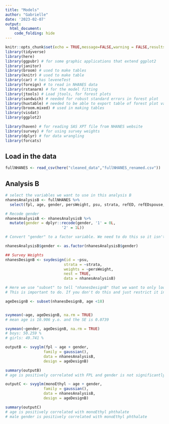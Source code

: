 ```yaml
---
title: "Models"
author: "Gabrielle"
date: '2023-02-07'
output: 
  html_document:
    code_folding: hide
---
```



```r
knitr::opts_chunk$set(echo = TRUE,message=FALSE,warning = FALSE,results=FALSE)
library(tidyverse)
library(here)
library(ggpubr) # for some graphic applications that extend ggplot2
library(janitor)
library(broom) # used to make tables
library(knitr) # used to make table
library(car) # has leveneTest 
library(foreign) # to read in NHANES data
library(rstanarm) # for the model fitting
library(jtools) # Load jtools, for forest plots
library(sandwich) # needed for robust standard errors in forest plot
library(huxtable) # needed to be able to export table of forest plot values
library(broom.mixed) # used in making tables
library(visdat)
library(ggplot2)

library(haven) # for reading SAS XPT file from NHANES website
library(survey) # for using survey weights
library(dplyr) # for data wrangling
library(forcats)

```


## Load in the data
```r
fullNHANES <- read_csv(here("cleaned_data","fullNHANES_renamed.csv"))
```

## Analysis B

```r
# select the variables we want to use in this analysis B
nhanesAnalysisB <- fullNHANES %>% 
  select(fpl, age, gender, persWeight, psu, strata, refED, refEDspouse, childED, adultED, ethnicity, citizenship, yearsUS, monoEthyl)

# Recode gender
nhanesAnalysisB <- nhanesAnalysisB %>% 
  mutate(gender = dplyr::recode(gender, '1' = 0L,
                         '2' = 1L))

# Convert "gender" to a factor variable. We need to do this so it isn't treated as a continuous variable in our analyses

nhanesAnalysisB$gender <- as.factor(nhanesAnalysisB$gender)

## Survey Weights
nhanesDesignB <- svydesign(id = ~psu,
                          strata = ~strata,
                          weights = ~persWeight,
                          nest = TRUE,
                          data = nhanesAnalysisB)

# Here we use "subset" to tell "nhanesDesignB" that we want to only look at a specific sub-population (i.e., those age less than 18 y.o.)
# This is important to do. If you don't do this and just restrict it in a different way, your estimates WON'T HAVE CORRECT SEs

ageDesignB <- subset(nhanesDesignB, age <18)


svymean(~age, ageDesignB, na.rm = TRUE)
# mean age is 10.906 y.o. and the SE is 0.0739

svymean(~gender, ageDesignB, na.rm = TRUE)
# boys: 50.259 %
# girls: 49.741 %

outputB <- svyglm(fpl ~ age + gender,
                 family = gaussian(),
                 data = nhanesAnalysisB,
                 design = ageDesignB)

summary(outputB)
# age is positively correlated with FPL and gender is not significantly correlated with FPL

outputC <- svyglm(monoEthyl ~ age + gender,
                 family = gaussian(),
                 data = nhanesAnalysisB,
                 design = ageDesignB)

summary(outputC)
# age is positively correlated with monoEthyl phthalate
# male gender is positively correlated with monoEthyl phthalate

```

